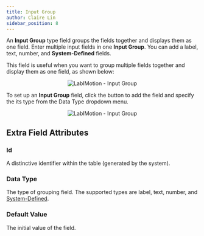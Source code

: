 ```yaml
---
title: Input Group
author: Claire Lin
sidebar_position: 8
---
```



<Reader text="Designer" />

An **Input Group** type field groups the fields together and displays them as one field.
Enter multiple input fields in one **Input Group**. You can add a label, text, number, and
**System-Defined** fields.

This field is useful when you want to group multiple fields together and display them as one field, as shown below:

<div align="center">
  <img src={inputGroup} alt="LabIMotion - Input Group" />
  <FigCaption text="Input Group" />
</div>

To set up an **Input Group** field, click the <FontAwesomeIcon icon={faSquarePlus} color="#337ab7" /> button to add the field and specify the its type from the Data Type dropdown menu.

<div align="center">
  <img src={inputGroupProps} alt="LabIMotion - Input Group" />
</div>

## Extra Field Attributes

### Id

A distinctive identifier within the table (generated by the system).

### Data Type

The type of grouping field. The supported types are label, text, number, and [System-Defined](system-defined).

### Default Value

The initial value of the field.
